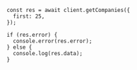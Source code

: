 ```tsx
const res = await client.getCompanies({
  first: 25,
});

if (res.error) {
  console.error(res.error);
} else {
  console.log(res.data);
}
```
